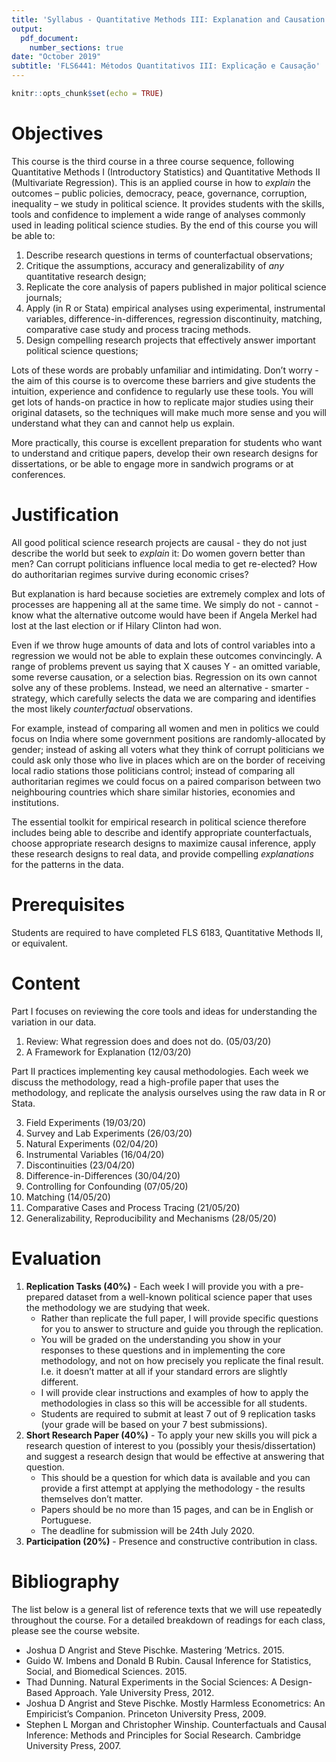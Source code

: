 ```yaml
---
title: 'Syllabus - Quantitative Methods III: Explanation and Causation'
output:
  pdf_document: 
    number_sections: true
date: "October 2019"
subtitle: 'FLS6441: Métodos Quantitativos III: Explicação e Causação'
---
```


```r
knitr::opts_chunk$set(echo = TRUE)
```

\begin{center}
First Semester 2020, DCP, FFLCH, USP

Thursdays, 14:00 - 17:30

Jonathan Phillips
\end{center}

# Objectives

This course is the third course in a three course sequence, following Quantitative Methods I (Introductory Statistics) and Quantitative Methods II (Multivariate Regression). This is an applied course in how to *explain* the outcomes – public policies, democracy, peace, governance, corruption, inequality – we study in political science. It provides students with the skills, tools and confidence to implement a wide range of analyses commonly used in leading political science studies. 
By the end of this course you will be able to:

1. Describe research questions in terms of counterfactual observations;
2. Critique the assumptions, accuracy and generalizability of *any* quantitative research design;
3. Replicate the core analysis of papers published in major political science journals;
4. Apply (in R or Stata) empirical analyses using experimental, instrumental variables, difference-in-differences, regression discontinuity, matching, comparative case study and process tracing methods.
5. Design compelling research projects that effectively answer important political science questions;

Lots of these words are probably unfamiliar and intimidating. Don't worry - the aim of this course is to overcome these barriers and give students the intuition, experience and confidence to regularly use these tools. You will get lots of hands-on practice in how to replicate major studies using their original datasets, so the techniques will make much more sense and you will understand what they can and cannot help us explain.

More practically, this course is excellent preparation for students who want to understand and critique papers, develop their own research designs for dissertations, or be able to engage more in sandwich programs or at conferences. 

# Justification

All good political science research projects are causal - they do not just describe the world but seek to *explain* it: Do women govern better than men? Can corrupt politicians influence local media to get re-elected? How do authoritarian regimes survive during economic crises?

But explanation is hard because societies are extremely complex and lots of processes are happening all at the same time. We simply do not - cannot - know what the alternative outcome would have been if Angela Merkel had lost at the last election or if Hilary Clinton had won. 

Even if we throw huge amounts of data and lots of control variables into a regression we would not be able to explain these outcomes convincingly. A range of problems prevent us saying that X causes Y - an omitted variable, some reverse causation, or a selection bias. Regression on its own cannot solve any of these problems. Instead, we need an alternative - smarter - strategy, which carefully selects the data we are comparing and identifies the most likely *counterfactual* observations. 

For example, instead of comparing all women and men in politics we could focus on India where some government positions are randomly-allocated by gender; instead of asking all voters what they think of corrupt politicians we could ask only those who live in places which are on the border of receiving local radio stations those politicians control; instead of comparing all authoritarian regimes we could focus on a paired comparison between two neighbouring countries which share similar histories, economies and institutions. 

The essential toolkit for empirical research in political science therefore includes being able to describe and identify appropriate counterfactuals, choose appropriate research designs to maximize causal inference, apply these research designs to real data, and provide compelling *explanations* for the patterns in the data.

# Prerequisites 

Students are required to have completed FLS 6183, Quantitative Methods II, or equivalent.

# Content

Part I focuses on reviewing the core tools and ideas for understanding the variation in our data.

1. Review: What regression does and does not do. (05/03/20)
2. A Framework for Explanation (12/03/20)

Part II practices implementing key causal methodologies. Each week we discuss the methodology, read a high-profile paper that uses the methodology, and replicate the analysis ourselves using the raw data in R or Stata.

3. Field Experiments (19/03/20)
4. Survey and Lab Experiments (26/03/20)
5. Natural Experiments (02/04/20)
6. Instrumental Variables (16/04/20)
7. Discontinuities (23/04/20)
8. Difference-in-Differences (30/04/20)
9. Controlling for Confounding (07/05/20)
10. Matching (14/05/20)
11. Comparative Cases and Process Tracing (21/05/20)
12. Generalizability, Reproducibility and Mechanisms (28/05/20)

# Evaluation

1. **Replication Tasks (40%)** - Each week I will provide you with a pre-prepared dataset from a well-known political science paper that uses the methodology we are studying that week.
    - Rather than replicate the full paper, I will provide specific questions for you to answer to structure and guide you through the replication. 
    - You will be graded on the understanding you show in your responses to these questions and in implementing the core methodology, and not on how precisely you replicate the final result. I.e. it doesn't matter at all if your standard errors are slightly different.
    - I will provide clear instructions and examples of how to apply the methodologies in class so this will be accessible for all students.
    - Students are required to submit at least 7 out of 9 replication tasks (your grade will be based on your 7 best submissions). 

2. **Short Research Paper (40%)** - To apply your new skills you will pick a research question of interest to you (possibly your thesis/dissertation) and suggest a research design that would be effective at answering that question. 
    - This should be a question for which data is available and you can provide a first attempt at applying the methodology - the results themselves don't matter. 
    - Papers should be no more than 15 pages, and can be in English or Portuguese. 
    - The deadline for submission will be 24th July 2020.

3. **Participation (20%)** - Presence and constructive contribution in class.

# Bibliography

The list below is a general list of reference texts that we will use repeatedly throughout the course. For a detailed breakdown of readings for each class, please see the course website.

- Joshua D Angrist and Steve Pischke. Mastering 'Metrics. 2015.
- Guido W. Imbens and Donald B Rubin. Causal Inference for Statistics, Social, and Biomedical Sciences. 2015.
- Thad Dunning. Natural Experiments in the Social Sciences: A Design-Based Approach. Yale University Press, 2012.
- Joshua D Angrist and Steve Pischke. Mostly Harmless Econometrics: An Empiricist's Companion. Princeton University Press, 2009.
- Stephen L Morgan and Christopher Winship. Counterfactuals and Causal Inference: Methods and Principles for Social Research. Cambridge University Press, 2007.